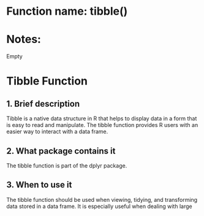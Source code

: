# Function name: tibble()
# Notes:
Empty


# Tibble Function

## 1. Brief description
Tibble is a native data structure in R that helps to display data in a form that is easy to read and manipulate. The tibble function provides R users with an easier way to interact with a data frame.

## 2. What package contains it
The tibble function is part of the dplyr package.

## 3. When to use it
The tibble function should be used when viewing, tidying, and transforming data stored in a data frame. It is especially useful when dealing with large